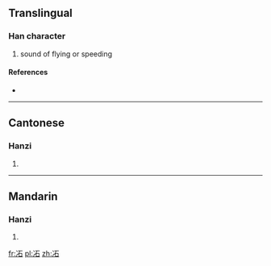 ==Translingual==

===Han character===
{{Han char|rn=15|rad=冫|as=05|sn=7|four=|canj=戈一一口 (IMMR)}}

# sound of flying or speeding

====References====
* {{Han ref|kx=0132.040|hdz=10295.130|uh=34C8|ud=13512}}

----

==Cantonese==

===Hanzi===
{{yue-hanzi|jyut=|y=bing1}}

# {{defn|lang=yue|sort=冫05}}

----

==Mandarin==

===Hanzi===
{{cmn-hanzi|pin=[[bìng]] ([[bing4]]), [[bèi]] ([[bei4]]), [[fèi]] ([[fei4]])|wg=ping<sup>4</sup>, pei<sup>4</sup>, fei<sup>4</sup>}}

# {{defn|lang=cmn|sort=冫05}}

[[fr:㓈]]
[[pl:㓈]]
[[zh:㓈]]